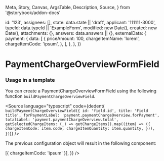   Meta,
  Story,
  Canvas,
  ArgsTable,
  Description,
  Source,
} from '@storybook/addon-docs'


  id: '123',
  assignees: [],
  state: data.state || 'draft',
  applicant: '111111-3000',
  typeId: data.typeId || 'ExampleForm',
  modified: new Date(),
  created: new Date(),
  attachments: {},
  answers: data.answers || {},
  externalData: {
    payment: {
      data: [
        {
          priceAmount: 100,
          chargeItemName: 'lorem',
          chargeItemCode: 'ipsum',
        },
      ],
    },
  },
})

<Meta
  title="Application System/PaymentChargeOverviewFormField"
  component={PaymentChargeOverviewFormField}
/>

# PaymentChargeOverviewFormField

### Usage in a template

You can create a PaymentChargeOverviewFormField using the following function `buildPaymentChargeOverviewField`.

<Source
  language="typescript"
  code={dedent(`
    buildPaymentChargeOverviewField({
        id: 'field.id',
        title: 'Field title',
        forPaymentLabel: 'payment.paymentChargeOverview.forPayment',
        totalLabel: 'payment.paymentChargeOverview.total',
        getSelectedChargeItems: (_) =>
            getChargeItems().map((item) => ({
                chargeItemCode: item.code,
                chargeItemQuantity: item.quantity,
            })),
    })`)}
/>

The previous configuration object will result in the following component:

<Canvas>
  <Story name="Default">
    <PaymentChargeOverviewFormField
      application={createMockApplication()}
      field={{
        id: 'field.id',
        title: 'Field title',
        forPaymentLabel: 'label here',
        totalLabel: 'total label here',
        getSelectedChargeItems: (_) => [{ chargeItemCode: 'ipsum' }],
      }}
    />
  </Story>
</Canvas>
